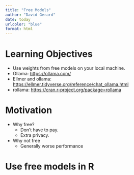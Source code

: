 ```yaml
---
title: "Free Models"
author: "David Gerard"
date: today
urlcolor: "blue"
format: html
---
```


# Learning Objectives

- Use weights from free models on your local machine.
- Ollama: <https://ollama.com/>
- Ellmer and ollama: <https://ellmer.tidyverse.org/reference/chat_ollama.html>
- rollama: <https://cran.r-project.org/package=rollama>

# Motivation

- Why free?
  - Don't have to pay.
  - Extra privacy.
- Why not free
  - Generally worse performance

# Use free models in R
